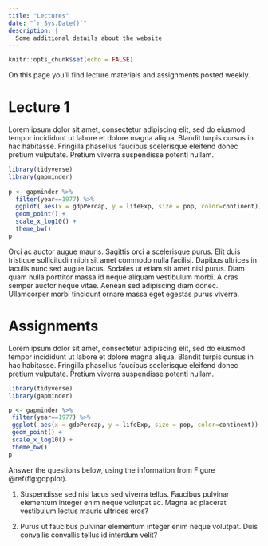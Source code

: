 ```yaml
---
title: "Lectures"
date: "`r Sys.Date()`"
description: |
  Some additional details about the website
---
```


```r
knitr::opts_chunk$set(echo = FALSE)
```




On this page you'll find lecture materials and assignments posted weekly. 

# Lecture 1

Lorem ipsum dolor sit amet, consectetur adipiscing elit, sed do eiusmod tempor incididunt ut labore et dolore magna aliqua. Blandit turpis cursus in hac habitasse. Fringilla phasellus faucibus scelerisque eleifend donec pretium vulputate. Pretium viverra suspendisse potenti nullam.

<aside>

```r
library(tidyverse)
library(gapminder)
 
p <- gapminder %>%
  filter(year==1977) %>%
  ggplot( aes(x = gdpPercap, y = lifeExp, size = pop, color=continent)) +
  geom_point() +
  scale_x_log10() +
  theme_bw()
p
```

</aside>

Orci ac auctor augue mauris. Sagittis orci a scelerisque purus. Elit duis tristique sollicitudin nibh sit amet commodo nulla facilisi. Dapibus ultrices in iaculis nunc sed augue lacus. Sodales ut etiam sit amet nisl purus. Diam quam nulla porttitor massa id neque aliquam vestibulum morbi. A cras semper auctor neque vitae. Aenean sed adipiscing diam donec. Ullamcorper morbi tincidunt ornare massa eget egestas purus viverra. 

# Assignments
 
 Lorem ipsum dolor sit amet, consectetur adipiscing elit, sed do eiusmod tempor incididunt ut labore et dolore magna aliqua. Blandit turpis cursus in hac habitasse. Fringilla phasellus faucibus scelerisque eleifend donec pretium vulputate. Pretium viverra suspendisse potenti nullam.
 
 
 ```r
library(tidyverse)
library(gapminder)
 
p <- gapminder %>%
  filter(year==1977) %>%
  ggplot( aes(x = gdpPercap, y = lifeExp, size = pop, color=continent)) +
  geom_point() +
  scale_x_log10() +
  theme_bw()
p
```

Answer the questions below, using the information from Figure \@ref(fig:gdpplot).
 
 1. Suspendisse sed nisi lacus sed viverra tellus. Faucibus pulvinar elementum integer enim neque volutpat ac. Magna ac placerat vestibulum lectus mauris ultrices eros?
 
 2. Purus ut faucibus pulvinar elementum integer enim neque volutpat. Duis convallis convallis tellus id interdum velit?


